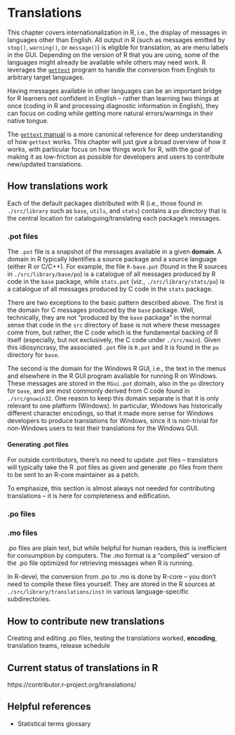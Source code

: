 # Translations

This chapter covers internationalization in R, i.e., the display of messages in languages other than English. All output in R (such as messages emitted by `stop()`, `warning()`, or `message()`) is eligible for translation, as are menu labels in the GUI. Depending on the version of R that you are using, some of the languages might already be available while others may need work.
R leverages the [`gettext`](https://www.gnu.org/software/gettext/) program to handle the conversion from English
to arbitrary target languages.

Having messages available in other languages can be an important bridge for R learners not confident in English --
rather than learning two things at once (coding in R and processing diagnostic information in English), they can
focus on coding while getting more natural errors/warnings in their native tongue.

The [`gettext` manual](https://www.gnu.org/software/gettext/manual/index.html) is a more canonical reference for
deep understanding of how `gettext` works. This chapter will just give a broad overview of how it works, with
particular focus on how things work for R, with the goal of making it as low-friction as possible for developers
and users to contribute new/updated translations.

## How translations work

Each of the default packages distributed with R (i.e., those found in `./src/library` such as `base`, `utils`,
and `stats`) contains a `po` directory that is the central location for cataloguing/translating each package's
messages.

### .pot files

The `.pot` file is a snapshot of the messages available in a given **domain**. A domain in R typically identifies
a source package and a source language (either R or C/C++). For example, the file `R-base.pot`
(found in the R sources in `./src/library/base/po`) is a catalogue of all messages produced by R code in the
`base` package, while `stats.pot` (_viz._, `./src/library/stats/po`) is a catalogue of all messages produced
by C code in the `stats` package.

There are two exceptions to the basic pattern described above. The first is the domain for C messages produced
by the `base` package. Well, technically, they are not "produced by the `base` package" in the normal sense
that code in the `src` directory of base is not where these messages come from, but rather, the C code which
is the fundamental backing of R itself (especially, but not exclusively, the C code under `./src/main`).
Given this idiosyncrasy, the associated `.pot` file is `R.pot` and it is found in the `po` directory for `base`.

The second is the domain for the Windows R GUI, i.e., the text in the menus and elsewhere in the R GUI program
available for running R on Windows. These messages are stored in the `RGui.pot` domain, also in the `po`
directory for `base`, and are most commonly derived from C code found in `./src/gnuwin32`. One reason to keep
this domain separate is that it is only relevant to one platform (Windows). In particular, Windows has historically
different character encodings, so that it made more sense for Windows developers to produce translations
for Windows, since it is non-trivial for non-Windows users to test their translations for the Windows GUI.

#### Generating .pot files

For outside contributors, there's no need to update .pot files -- translators will typically take the R .pot files
as given and generate .po files from them to be sent to an R-core maintainer as a patch.

To emphasize, this section is almost always not needed for contributing translations -- it is here for
completeness and edification.

### .po files

### .mo files

.po files are plain text, but while helpful for human readers, this is inefficient for consumption by computers.
The .mo format is a "compiled" version of the .po file optimized for retrieving messages when R is running.

In R-devel, the conversion from .po to .mo is done by R-core -- you don't need to compile these files yourself.
They are stored in the R sources at `./src/library/translations/inst` in various language-specific subdirectories.

## How to contribute new translations

Creating and editing .po files, testing the translations worked, **encoding**, translation teams, release schedule

## Current status of translations in R

https://contributor.r-project.org/translations/

## Helpful references

 - Statistical terms glossary
